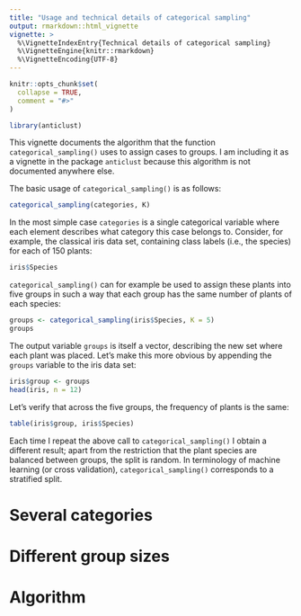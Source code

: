 ```yaml
---
title: "Usage and technical details of categorical sampling"
output: rmarkdown::html_vignette
vignette: >
  %\VignetteIndexEntry{Technical details of categorical sampling}
  %\VignetteEngine{knitr::rmarkdown}
  %\VignetteEncoding{UTF-8}
---
```


```r
knitr::opts_chunk$set(
  collapse = TRUE,
  comment = "#>"
)
```

```r
library(anticlust)
```

This vignette documents the algorithm that the function `categorical_sampling()` 
uses to assign cases to groups. I am including it as a vignette in the package 
`anticlust` because this algorithm is not documented anywhere else.

The basic usage of `categorical_sampling()` is as follows: 

```r
categorical_sampling(categories, K)
```

In the most simple case `categories` is a single categorical variable where each 
element describes what category this case belongs to. Consider, for example, the 
classical iris data set, containing class labels (i.e., the species) for each of 
150 plants:

```r
iris$Species
```

`categorical_sampling()` can for example be used to assign these plants into 
five groups in such a way that each group has the same number of plants of 
each species:

```r
groups <- categorical_sampling(iris$Species, K = 5)
groups
```

The output variable `groups` is itself a vector, describing the new set where 
each plant was placed. Let's make this more obvious by appending the `groups` 
variable to the iris data set:

```r
iris$group <- groups
head(iris, n = 12)
```

Let's verify that across the five groups, the frequency of plants is the same:

```r
table(iris$group, iris$Species)
```

Each time I repeat the above call to `categorical_sampling()` I obtain a 
different result; apart from the restriction that the plant species are 
balanced between groups, the split is random. In terminology of machine learning 
(or cross validation), `categorical_sampling()` corresponds to a stratified 
split.

# Several categories

# Different group sizes 

# Algorithm


